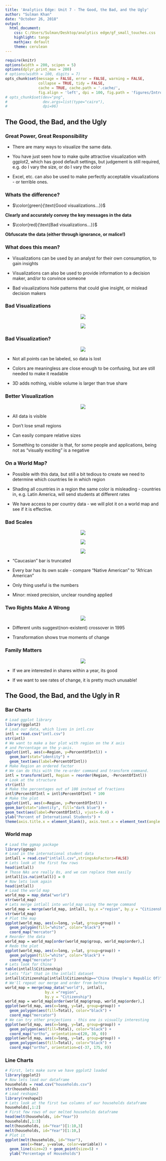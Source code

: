 ---
title: 'Analytics Edge: Unit 7 - The Good, the Bad, and the Ugly'
author: "Sulman Khan"
date: "October 26, 2018"
output: 
  html_document:
    css: C:/Users/Sulman/Desktop/analytics edge/gf_small_touches.css
    highlight: tango
    mathjax: default
    theme: cerulean
---

```{r setup, cache = FALSE, echo = FALSE, message = FALSE, warning = FALSE, tidy = FALSE}
require(knitr)
options(width = 200, scipen = 5)
options(dplyr.print_max = 200)
# options(width = 100, digits = 7)
opts_chunk$set(message = FALSE, error = FALSE, warning = FALSE, 
               collapse = TRUE, tidy = FALSE,
               cache = TRUE, cache.path = '.cache/', 
               fig.align = 'left', dpi = 100, fig.path = 'figures/Introductiontotextanalytics/')
# opts_chunk$set(dev="png", 
#                dev.args=list(type="cairo"),
#                dpi=96)
```
## The Good, the Bad, and the Ugly

### Great Power, Great Responsibility


* There are many ways to visualize the same data.

* You have just seen how to make quite attractive visualization with ggplot2, which has good default settings, but judgement is still required, e.g. do I vary the size, or do I vary the color

* Excel, etc. can also be used to make perfectly acceptable visualizations - or terrible ones.

### Whats the difference?

* $\color{green}{\text{Good visualizations...}}$

**Clearly and accurately convey the key messages in the data**

* $\color{red}{\text{Bad visualizations...}}$

**Obfuscate the data (either through ignorance, or malice!)**

### What does this mean?

* Visualizations can be used by an analyst for their own consumption, to gain insights

* Visualizations can also be used to provide information to a decision maker, and/or to convince someone

* Bad visualizations hide patterns that could give insight, or mislead decision makers

### Bad Visualizations

<center>

![](bv1.png)

</center>

<center>

![](bv2.png)

</center>

### Bad Visualization?

<center>

![](bc3.png)

</center>

* Not all points can be labeled, so data is lost

* Colors are meaningless are close enough to be confusing, but are still needed to make it readable

* 3D adds nothing, visible volume is larger than true share

### Better Visualization

<center>

![](bv4.png)

</center>

* All data is visible

* Don't lose small regions

* Can easily compare relative sizes

* Something to consider is that, for some people and applications, being not as "visually exciting" is a negative

### On a World Map?

* Possible with this data, but still a bit tedious to create we need to determine which countries lie in which region

* Shading all countries in a region the same color is misleading - countries in, e.g. Latin America, will send students at different rates

* We have access to per country data - we will plot it on a world map and see if it is effective.

### Bad Scales

<center>

![](bs1.png)

</center>


<center>

![](bs2.png)

</center>


<center>

![](bs3.png)

</center>

* "Caucasian" bar is truncated

* Every bar has its own scale - compare "Native American" to "African American"

* Only thing useful is the numbers

* Minor: mixed precision, unclear rounding applied

### Two Rights Make A Wrong

<center>

![](tr.png)

</center>

* Different units suggest(non-existent) crossover in 1995

* Transformation shows true moments of change

### Family Matters

<center>

![](fm.png)

</center>

* If we are interested in shares within a year, its good

* If we want to see rates of change, it is pretty much unusable!

## The Good, the Bad, and the Ugly in R



### Bar Charts
```{r barcharts}
# Load ggplot library
library(ggplot2)
# Load our data, which lives in intl.csv
intl = read.csv("intl.csv")
str(intl)
# We want to make a bar plot with region on the X axis
# and Percentage on the y-axis.
ggplot(intl, aes(x=Region, y=PercentOfIntl)) +
  geom_bar(stat="identity") +
  geom_text(aes(label=PercentOfIntl))
# Make Region an ordered factor
# We can do this with the re-order command and transform command. 
intl = transform(intl, Region = reorder(Region, -PercentOfIntl))
# Look at the structure
str(intl)
# Make the percentages out of 100 instead of fractions
intl$PercentOfIntl = intl$PercentOfIntl * 100
# Make the plot
ggplot(intl, aes(x=Region, y=PercentOfIntl)) +
geom_bar(stat="identity", fill="dark blue") +
geom_text(aes(label=PercentOfIntl), vjust=-0.4) +
ylab("Percent of International Students") +
theme(axis.title.x = element_blank(), axis.text.x = element_text(angle = 45, hjust = 1))
```

### World map
```{r world map}
# Load the ggmap package
library(ggmap)
# Load in the international student data
intlall = read.csv("intlall.csv",stringsAsFactors=FALSE)
# Lets look at the first few rows
head(intlall)
# Those NAs are really 0s, and we can replace them easily
intlall[is.na(intlall)] = 0
# Now lets look again
head(intlall) 
# Load the world map
world_map = map_data("world")
str(world_map)
# Lets merge intlall into world_map using the merge command
world_map = merge(world_map, intlall, by.x ="region", by.y = "Citizenship")
str(world_map)
# Plot the map
ggplot(world_map, aes(x=long, y=lat, group=group)) +
  geom_polygon(fill="white", color="black") +
  coord_map("mercator")
# Reorder the data
world_map = world_map[order(world_map$group, world_map$order),]
# Redo the plot
ggplot(world_map, aes(x=long, y=lat, group=group)) +
  geom_polygon(fill="white", color="black") +
  coord_map("mercator")
# Lets look for China
table(intlall$Citizenship) 
# Lets "fix" that in the intlall dataset
intlall$Citizenship[intlall$Citizenship=="China (People's Republic Of)"] = "China"
# We'll repeat our merge and order from before
world_map = merge(map_data("world"), intlall, 
                  by.x ="region",
                  by.y = "Citizenship")
world_map = world_map[order(world_map$group, world_map$order),]
ggplot(world_map, aes(x=long, y=lat, group=group)) +
  geom_polygon(aes(fill=Total), color="black") +
  coord_map("mercator")
# We can try other projections - this one is visually interesting
ggplot(world_map, aes(x=long, y=lat, group=group)) +
  geom_polygon(aes(fill=Total), color="black") +
  coord_map("ortho", orientation=c(20, 30, 0))
ggplot(world_map, aes(x=long, y=lat, group=group)) +
  geom_polygon(aes(fill=Total), color="black") +
  coord_map("ortho", orientation=c(-37, 175, 0))
```


### Line Charts
```{r linecharts}
# First, lets make sure we have ggplot2 loaded
library(ggplot2)
# Now lets load our dataframe
households = read.csv("households.csv")
str(households)
# Load reshape2
library(reshape2)
# Lets look at the first two columns of our households dataframe
households[,1:2]
# First few rows of our melted households dataframe
head(melt(households, id="Year"))
households[,1:3]
melt(households, id="Year")[1:10,3]
melt(households, id="Year")[1:10,]
# Plot it
ggplot(melt(households, id="Year"),       
       aes(x=Year, y=value, color=variable)) +
  geom_line(size=2) + geom_point(size=5) +  
  ylab("Percentage of Households")
```

